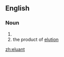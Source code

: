 ==English==

===Noun===
{{en-noun}}

# {{alternative spelling of|eluent}}
# the product of [[elution]]

[[zh:eluant]]